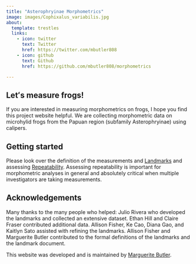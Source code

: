 ```yaml
---
title: "Asterophryinae Morphometrics"
image: images/Cophixalus_variabilis.jpg
about:
  template: trestles
  links:
    - icon: twitter
      text: Twitter
      href: https://twitter.com/mbutler808
    - icon: github
      text: Github
      href: https://github.com/mbutler808/morphometrics

---
```


## Letʻs measure frogs! 

If you are interested in measuring morphometrics on frogs, I hope you find this project website helpful. We are collecting morphometric data on microhylid frogs from the Papuan region (subfamily Asterophryinae) using calipers.


## Getting started

Please look over the definition of the measurements and [Landmarks](landmarks.qmd) and assessing [Repeatability](repeatability.qmd). Assessing repeatability is important for morphometric analyses in general and absolutely critical when multiple investigators are taking measurements.

## Acknowledgements

Many thanks to the many people who helped:
Julio Rivera who developed the landmarks and collected an extensive dataset. Ethan Hill and Claire Fraser contributed additional data. 
Allison Fisher, Ke Cao, Diana Gao, and Kaitlyn Sato assisted with refining the landmarks.
Allison Fisher and Marguerite Butler contributed to the formal definitions of the landmarks and the landmark document. 

This website was developed and is maintained by [Marguerite Butler](https://butlerlab.org).



